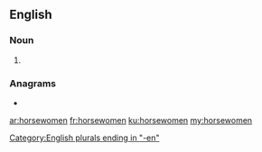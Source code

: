 ==English==

===Noun===
{{head|en|noun plural form}}

# {{plural of|horsewoman|lang=en}}

===Anagrams===
* {{l|en|homeowners}}

[[Category:English plurals ending in "-en"]]

[[ar:horsewomen]]
[[fr:horsewomen]]
[[ku:horsewomen]]
[[my:horsewomen]]